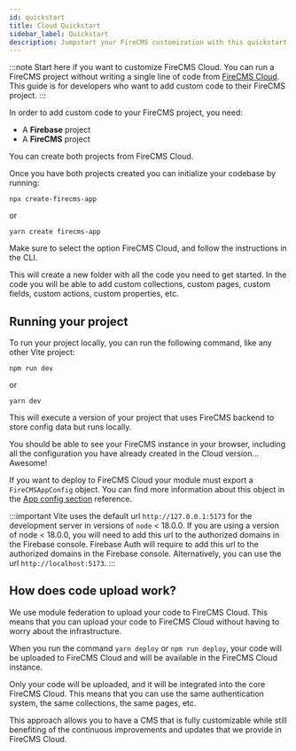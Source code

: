 ```yaml
---
id: quickstart
title: Cloud Quickstart
sidebar_label: Quickstart
description: Jumpstart your FireCMS customization with this quickstart guide, perfect for developers eager to inject personalized features into their CMS projects. Begin with FireCMS Cloud, where no code is needed to launch a project, then use simple commands to set up a local codebase ready for customization. Whether you're adding unique collections, creating custom pages, or tailoring fields and actions, this guide equips you with all you need, including tips for running your project locally and deploying to FireCMS Cloud.
---
```




:::note
Start here if you want to customize FireCMS Cloud.
You can run a FireCMS project without writing a single line of code
from [FireCMS Cloud](https://app.firecms.co).
This guide is for developers who want to add custom code to their FireCMS project.
:::

In order to add custom code to your FireCMS project, you need:
- A **Firebase** project
- A **FireCMS** project

You can create both projects from FireCMS Cloud.
<DocsCloudCTA/>

Once you have both projects created you can initialize your codebase by running:

```
npx create-firecms-app
```

or

```
yarn create firecms-app
```

Make sure to select the option FireCMS Cloud, and follow the instructions in the CLI.

This will create a new folder with all the code you need to get started.
In the code you will be able to add custom collections, custom pages, custom
fields, custom actions, custom properties, etc.


## Running your project

To run your project locally, you can run the following command, like any
other Vite project:

```
npm run dev
```
or

```
yarn dev
```

This will execute a version of your project that uses FireCMS backend to
store config data but runs locally.

You should be able to see your FireCMS instance in your browser, including all the configuration you
have already created in the Cloud version... Awesome!

If you want to deploy to FireCMS Cloud your module must export a
`FireCMSAppConfig` object. You can find more information about this object
in the [App config section](./app_config) reference.

:::important
Vite uses the default url `http://127.0.0.1:5173` for the development server
in versions of `node` < 18.0.0.
If you are using a version of node < 18.0.0, you will need to add this url to
the authorized domains in the Firebase console.
Firebase Auth will require to add this url to the authorized domains in the
Firebase console.
Alternatively, you can use the url `http://localhost:5173`.
:::

## How does code upload work?

We use module federation to upload your code to FireCMS Cloud.
This means that you can upload your code to FireCMS Cloud without
having to worry about the infrastructure.

When you run the command `yarn deploy` or `npm run deploy`, your code
will be uploaded to FireCMS Cloud and will be available in the
FireCMS Cloud instance.

Only your code will be uploaded, and it will be integrated into the core
FireCMS Cloud. This means that you can use the same authentication
system, the same collections, the same pages, etc.

This approach allows you to have a CMS that is fully customizable
while still benefiting of the continuous improvements and updates
that we provide in FireCMS Cloud.

